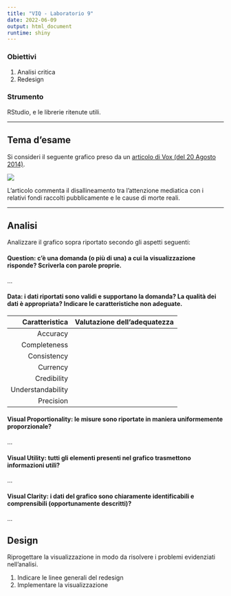 ---
title: "VIQ - Laboratorio 9"
date: 2022-06-09
output: html_document
runtime: shiny
---

### Obiettivi

1. Analisi critica
2. Redesign

### Strumento

RStudio, e le librerie ritenute utili.

---

## Tema d'esame

Si consideri il seguente grafico preso da un [articolo di Vox (del 20 Agosto 2014)](http://www.vox.com/2014/8/20/6040435/als-ice-bucket-challenge-and-why-we-give-to-charity-donate).

![](fundrasing4disease.jpg)

L'articolo commenta il disallineamento tra l'attenzione mediatica con i relativi fondi raccolti pubblicamente e le cause di morte reali.

---

## Analisi

Analizzare il grafico sopra riportato secondo gli aspetti seguenti:

#### Question: c'è una domanda (o più di una) a cui la visualizzazione risponde? Scriverla con parole proprie.

...

#### Data: i dati riportati sono validi e supportano la domanda? La qualità dei dati è appropriata? Indicare le caratteristiche non adeguate.

Caratteristica      | Valutazione dell'adequatezza
-------------------:|-------------------------------------------------
Accuracy            |
Completeness        | 
Consistency         | 
Currency            | 
Credibility         | 
Understandability   | 
Precision           | 



#### Visual Proportionality: le misure sono riportate in maniera uniformemente proporzionale?

...

#### Visual Utility: tutti gli elementi presenti nel grafico trasmettono informazioni utili?

...


#### Visual Clarity: i dati del grafico sono chiaramente identificabili e comprensibili (opportunamente descritti)?

...

## Design

Riprogettare la visualizzazione in modo da risolvere i problemi evidenziati nell'analisi.

1. Indicare le linee generali del redesign
2. Implementare la visualizzazione

```{r import delle librerie,include=FALSE}

```

